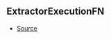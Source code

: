 ## ExtractorExecutionFN



- [Source](https://github.com/Androz2091/discord-player/blob/e435396/packages/discord-player/src/extractors/ExtractorExecutionContext.ts#L81)
